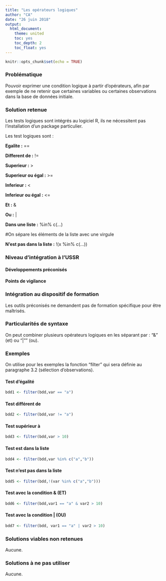 ---
title: "Les opérateurs logiques"
author: "CA"
date: "26 juin 2018"
output:
  html_document:
    theme: united
    toc: yes
    toc_depth: 2
    toc_float: yes
---

```{r setup, include=FALSE}
knitr::opts_chunk$set(echo = TRUE)
```

### Problématique

Pouvoir exprimer une condition logique à partir d'opérateurs, afin par exemple de ne retenir que certaines variables ou certaines observations dans la base de données initiale.

### Solution retenue

Les tests logiques sont intégrés au logiciel R, ils ne nécessitent pas l'installation d'un package particulier.

Les test logiques sont :

**Egalite :**  ==

**Different de :**  !=

**Superieur :**  >

**Superieur ou égal :**  >=

**Inferieur :**  <

**Inferieur ou égal :**  <=

**Et :**  &

**Ou :**   |

**Dans une liste :**   %in% c(…) 

#On sépare les éléments de la liste avec une virgule

**N'est pas dans la liste :**  !(x %in% c(…))

### Niveau d'intégration à l'USSR

#### Développements préconisés


#### Points de vigilance


### Intégration au dispositif de formation

Les outils préconisés ne demandent pas de formation spécifique pour être maîtrisés.

### Particularités de syntaxe

On peut combiner plusieurs opérateurs logiques en les séparant par :
"&" (et) ou "|"" (ou).

### Exemples

On utilise pour les exemples la fonction "filter" qui sera définie au paragraphe 3.2 (sélection d'observations).

#### Test d'égalité 

```{r égalité}

bdd1 <- filter(bdd,var == "a")

```

#### Test différent de

```{r different}

bdd2 <- filter(bdd,var != "a")

```

#### Test supérieur à

```{r supérieur}

bdd3 <- filter(bdd,var > 10)

```

#### Test est dans la liste

```{r dans liste}

bdd4 <- filter(bdd,var %in% c("a","b"))

```

#### Test n'est pas dans la liste

```{r pas dans liste}

bdd5 <- filter(bdd,!(var %in% c("a","b")))

```

#### Test avec la condition & (ET)

```{r et}

bdd6 <- filter(bdd,var1 == "a" & var2 > 10)

```

#### Test avec la condition | (OU)

```{r ou}

bdd7 <- filter(bdd, var1 == "a" | var2 > 10)

```


### Solutions viables non retenues

Aucune.


### Solutions à ne pas utiliser

Aucune.
